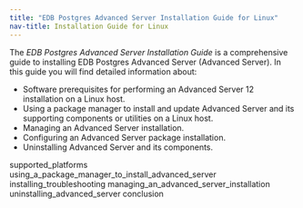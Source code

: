 ```yaml
---
title: "EDB Postgres Advanced Server Installation Guide for Linux"
nav-title: Installation Guide for Linux
---
```


<div id="index" class="registered_link"></div>


The *EDB Postgres Advanced Server Installation Guide* is a comprehensive guide to installing EDB Postgres Advanced Server (Advanced Server). In this guide you will find detailed information about:

  - Software prerequisites for performing an Advanced Server 12 installation on a Linux host.
  - Using a package manager to install and update Advanced Server and its supporting components or utilities on a Linux host.
  - Managing an Advanced Server installation.
  - Configuring an Advanced Server package installation.
  - Uninstalling Advanced Server and its components.

<div class="toctree" data-maxdepth="4">

supported_platforms using_a_package_manager_to_install_advanced_server installing_troubleshooting managing_an_advanced_server_installation uninstalling_advanced_server conclusion

</div>
